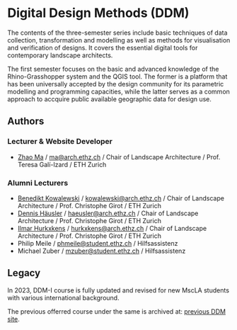 # Digital Design Methods (DDM)

The contents of the three-semester series include basic techniques of data collection, transformation and modelling as well as methods for visualisation and verification of designs. It covers the essential digital tools for contemporary landscape architects. 

The first semester focuses on the basic and advanced knowledge of the Rhino-Grasshopper system and the QGIS tool. The former is a platform that has been universally accepted by the design community for its parametric modelling and programming capacities, while the latter serves as a common approach to accquire public available geographic data for design use.


## Authors
### Lecturer & Website Developer
* [Zhao Ma](https://beyond-disciplines.com) / ma@arch.ethz.ch / Chair of Landscape Architecture / Prof. Teresa Galí-Izard / ETH Zurich

### Alumni Lecturers
* [Benedikt Kowalewski](https://dfab.ch/people/benedikt-kowalewski-2) / kowalewski@arch.ethz.ch / Chair of Landscape Architecture / Prof. Christophe Girot / ETH Zurich
* [Dennis Häusler](https://girot.arch.ethz.ch/?team=dennis-hausler) / haeusler@arch.ethz.ch / Chair of Landscape Architecture / Prof. Christophe Girot / ETH Zurich
* [Ilmar Hurkxkens](https://ilmarhurkxkens.com/) / hurkxkens@arch.ethz.ch / Chair of Landscape Architecture / Prof. Christophe Girot / ETH Zurich
* Philip Meile / phmeile@student.ethz.ch / Hilfsassistenz
* Michael Zuber  / mzuber@student.ethz.ch / Hilfsassistenz

## Legacy
In 2023, DDM-I course is fully updated and revised for new MscLA students with various international background. 

The previous offerred course under the same is archived at: [previous DDM site](https://github.com/girot-ethz/ddm). 
